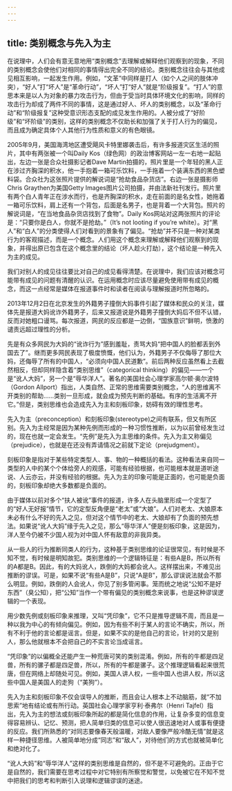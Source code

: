 ```yaml
---
---
---
```

title: 类别概念与先入为主
---





在说理中，人们会有意无意地用“类别概念”去理解或解释他们观察到的现象，不同的类别概念会使他们对相同的事情得出完全不同的结论。类别概念往往会与其他成见相互影响，一起发生作用。例如，“文革”中同样是打人（如个人之间的肢体冲突），“好人”打“坏人”是“革命行动”，“坏人”打“好人”就是“阶级报复”。“打人”的意思本来是以人为对象的暴力攻击行为，但由于受当时具体环境文化的影响，同样的攻击行为却成了两件不同的事情，这是通过好人、坏人的类别概念，以及“革命行动”和“阶级报复”这种受意识形态支配的成见发生作用的。人被分成了“好阶级”和“坏阶级”的类别，这样的类别概念不仅助长和加强了关于打人行为的偏见，而且成为确定具体个人其他行为性质和意义的有色眼镜。

2005年9月，美国海湾地区遭受飓风卡特里娜袭击后，有许多报道灾区生活的照片，其中有两张被一个叫Daily Kos（绿色网）的政治博客网站一左一右地一起贴出，左边一张是合众社摄影记者Dave Martin拍摄的，照片里是一个年轻的黑人正在涉过齐胸深的积水，他一手抱着一箱可乐饮料，一手拖着一个装满东西的黑色塑料袋。合众社为这张照片提供的解说词是“抢劫食品杂货店”。右边一张是摄影师Chris Graythen为美国Getty Images图片公司拍摄，并由法新社刊发行。照片里有两个白人青年正在涉水而行，也是齐胸深的积水，走在前面的是名女性，她拖着一箱可乐饮料，肩上还有一个背包，后面是名男子，也是背着一个大背包。照片的解说词是，“在当地食品杂货店找到了食物”。Daily Kos网站对这两张照片的评论是：“只要你是白人，你就不是抢劫。”（It’s not looting if you’re white）。对“黑人”和“白人”的分类使得人们对看到的景象有了偏见。“抢劫”并不只是一种对某类行为的客观描述，而是一个概念。人们用这个概念来理解或解释他们观察到的现象，并得出原已包含在这个概念里的结论（坏人趁火打劫），这个结论是一种先入为主的成见。

我们对别人的成见往往要比对自己的成见看得清楚。在说理中，我们应该对概念可能带有成见的问题有清醒的认识。在运用概念时应该尽量避免使用带有成见的概念，而这一点经常是媒体在报道事件时和读者在阅读与理解报道时所忽略的。

2013年12月2日在北京发生的外籍男子撞倒大妈事件引起了媒体和民众的关注，媒体先是报道大妈讹诈外籍男子，后来又报道说是外籍男子撞倒大妈后不但不认错，反而对她粗口谩骂。每次报道，网民的反应都是一边倒，“国族意识”鲜明，愤激的谴责远超过理性的分析。

先是有众多网民为大妈的“讹诈行为”感到羞耻，责骂大妈“把中国人的脸都丢到外国去了”。继而更多网民表现了极度愤慨，他们认为，外籍男子不仅侮辱了那位大妈，还侮辱了所有的中国人，“必须向中国人民道歉”。前后两种反应虽然看上去截然相反，但却同样隐含着“类别思维”（categorical thinking）的偏见——一个是“讹人大妈”，另一个是“辱华洋人”。著名的美国社会心理学家高尔顿·奥尔波特（Gordon Allport）指出，人类自然、正常的思维需要类别概念，“人的思维离不开类别的帮助……类别一旦形成，就会成为预先判断的基础。有序的生活离不开它。”但是，类别思维也会造成先入为主和刻板印象，妨碍有效的理性思考。

先入为主（preconception）和刻板印象(stereotype)之间有联系，但又有所区别。先入为主经常是因为某种先例而形成的一种习惯性推断，以为以前曾经发生过的，现在也就一定会发生。“先例”是先入为主思维的条件。先入为主又称偏见（prejudice），也就是在还没有弄请情况之前就下定论（prejudgment）。

刻板印象是指对于某些特定类型人、事、物的一种概括的看法。这种看法来自同一类型的人中的某个个体给旁人的观感，可能有经验根据，也可能根本就是道听途说、人云亦云，并没有经验的根据。先入为主的印象可能是正面的，也可能是负面的，刻板印象却绝大多数都是负面的。

由于媒体以前对多个“扶人被讹”事件的报道，许多人在头脑里形成一个定型了的“好人无好报”情节，它的定型反角便是“老太”或“大娘”。人们对老太、大娘原本未必有什么不好的先入之见，但对这个情节中的老太、大娘却有了负面的预先想法。如果说“讹人大妈”缘于先入之见，那么“辱华洋人”便是刻板印象，这是因为，洋人至今仍被不少国人视为对中国人怀有敌意的非我异类。

从一些人的行为推断同类人的行为，这种基于类别思维的论证很常见，有时候是不知不觉，有时候是明知故犯。类别思维的一个逻辑特征是：有些A是B，所以所有的A都是B。因此，有的大妈讹人，跌倒的大妈都会讹人。这样摆出来，不难见出推断的谬误。可是，如果不说“有些A是B”，只说“A是B”，那么谬误说法就会不那么明显。例如，跌倒的人会讹人，你见了别多管闲事。笼而统之地说“公知不是好东西”（臭公知），把“公知”当作一个带有偏见的类别概念来说事，也是这种谬误逻辑的一个表现。

用少数先例或刻板印象来推理，又叫“凭印象”，它不只是推导逻辑不周，而且是一种以我为中心的有倾向偏见。例如，因为有些不利于某人的言论不确实，所以，所有不利于他的言论都是谣言。但是，如果不实的是他自己的言论，针对的又是别人，那么他就根本不会把自己的不实言论当成谣言。

“凭印象”的以偏概全还能产生一种荒唐可笑的类别混淆。例如，所有的牛都是四足兽，所有的骡子都是四足兽，所以，所有的牛都是骡子。这个推理逻辑看起来很荒唐，但在网络上却随处可见。例如，美国人讲人权，一些中国人也讲人权，所以这些中国人是美国人的走狗（“美狗”）。

先入为主和刻板印象不仅会误导人的推断，而且会让人根本上不动脑筋，就“不加思索”地有结论或有所行动。英国社会心理学家亨利·泰弗尔（Henri Tajfel）指出，先入为主的想法或刻板印象所起的都是简化信息的作用，让复杂多变的信息变得容易辨认、记忆、预测，把人简单归类的信息可以使人很迅速地对人或事有便捷的反应。我们所熟悉的“对同志要像春天般温暖，对敌人要像严般冷酷无情”就是这样一种捷径思维。人被简单地分成“同志”和“敌人”，对待他们的方式也就被简单化和绝对化了。

“讹人大妈”和“辱华洋人”这样的类别思维是自然的，但不是不可避免的。正由于它是自然的，我们需要在思考过程中对它特别有所察觉和警觉，以免被它在不知不觉中把我们的思考和判断引入说理和逻辑谬误的迷途。